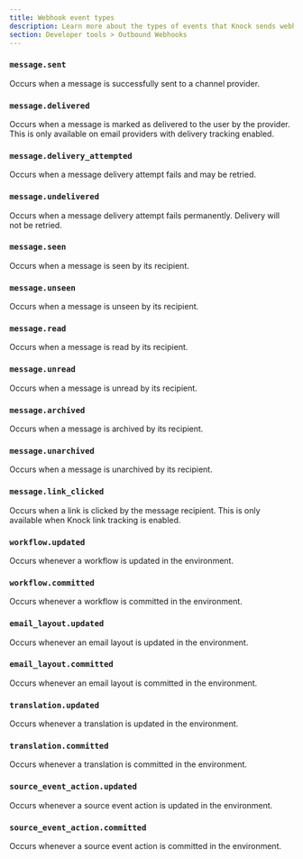 ```yaml
---
title: Webhook event types
description: Learn more about the types of events that Knock sends webhook events for.
section: Developer tools > Outbound Webhooks
---
```


### `message.sent`

Occurs when a message is successfully sent to a channel provider.

<Attributes>
  <Attribute name="data" type="Message" description="The message associated." />
</Attributes>

### `message.delivered`

Occurs when a message is marked as delivered to the user by the provider. This is only available on email providers with delivery tracking enabled.

<Attributes>
  <Attribute name="data" type="Message" description="The message associated." />
</Attributes>

### `message.delivery_attempted`

Occurs when a message delivery attempt fails and may be retried.

<Attributes>
  <Attribute name="data" type="Message" description="The message associated." />
  <Attribute
    name="event_data"
    type="map"
    description="Additional information about the attempt, the total attempts, and whether or not it will be retried"
  />
</Attributes>

### `message.undelivered`

Occurs when a message delivery attempt fails permanently. Delivery will not be retried.

<Attributes>
  <Attribute name="data" type="Message" description="The message associated." />
  <Attribute
    name="event_data"
    type="map"
    description="May include additional information about the failure reason, and the failure details"
  />
</Attributes>

### `message.seen`

Occurs when a message is seen by its recipient.

<Attributes>
  <Attribute name="data" type="Message" description="The message associated." />
</Attributes>

### `message.unseen`

Occurs when a message is unseen by its recipient.

<Attributes>
  <Attribute name="data" type="Message" description="The message associated." />
</Attributes>

### `message.read`

Occurs when a message is read by its recipient.

<Attributes>
  <Attribute name="data" type="Message" description="The message associated." />
</Attributes>

### `message.unread`

Occurs when a message is unread by its recipient.

<Attributes>
  <Attribute name="data" type="Message" description="The message associated." />
</Attributes>

### `message.archived`

Occurs when a message is archived by its recipient.

<Attributes>
  <Attribute name="data" type="Message" description="The message associated." />
</Attributes>

### `message.unarchived`

Occurs when a message is unarchived by its recipient.

<Attributes>
  <Attribute name="data" type="Message" description="The message associated." />
</Attributes>

### `message.link_clicked`

Occurs when a link is clicked by the message recipient. This is only available when Knock link tracking is enabled.

<Attributes>
  <Attribute name="data" type="Message" description="The message associated." />
</Attributes>

### `workflow.updated`

Occurs whenever a workflow is updated in the environment.

<Attributes>
  <Attribute
    name="data"
    type="Workflow"
    description="The workflow associated."
  />
</Attributes>

### `workflow.committed`

Occurs whenever a workflow is committed in the environment.

<Attributes>
  <Attribute
    name="data"
    type="Workflow"
    description="The workflow associated."
  />
</Attributes>

### `email_layout.updated`

Occurs whenever an email layout is updated in the environment.

<Attributes>
  <Attribute
    name="data"
    type="EmailLayout"
    description="The email layout associated."
  />
</Attributes>

### `email_layout.committed`

Occurs whenever an email layout is committed in the environment.

<Attributes>
  <Attribute
    name="data"
    type="EmailLayout"
    description="The email layout associated."
  />
</Attributes>

### `translation.updated`

Occurs whenever a translation is updated in the environment.

<Attributes>
  <Attribute
    name="data"
    type="Translation"
    description="The translation associated."
  />
</Attributes>

### `translation.committed`

Occurs whenever a translation is committed in the environment.

<Attributes>
  <Attribute
    name="data"
    type="Translation"
    description="The translation associated."
  />
</Attributes>

### `source_event_action.updated`

Occurs whenever a source event action is updated in the environment.

<Attributes>
  <Attribute
    name="data"
    type="SourceEventAction"
    description="The source event action associated."
  />
</Attributes>

### `source_event_action.committed`

Occurs whenever a source event action is committed in the environment.

<Attributes>
  <Attribute
    name="data"
    type="SourceEventAction"
    description="The translation associated."
  />
</Attributes>
